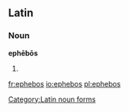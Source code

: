 ==Latin==
{{wikipedia}}
===Noun===
'''ephēbōs''' {{m}}

# {{inflection of|ephebus|ephēbus|acc|p|lang=la}}

[[Category:Latin noun forms]]

[[fr:ephebos]]
[[io:ephebos]]
[[pl:ephebos]]